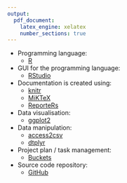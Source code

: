 ```yaml
---
output:
  pdf_document:
    latex_engine: xelatex
    number_sections: true
---
```


* Programming language:
    + [R](https://www.r-project.org/)
* GUI for the programming language:
    + [RStudio](https://www.rstudio.com/)
* Documentation is created using:
    + [knitr](https://yihui.name/knitr/)
    + [MiKTeX](https://miktex.org/)
    + [ReporteRs](https://cran.r-project.org/web/packages/ReporteRs/index.html)
* Data visualisation:
    + [ggplot2](http://ggplot2.org/)
* Data manipulation:
    + [access2csv](https://github.com/AccelerationNet/access2csv)
    + [dtplyr](https://cran.r-project.org/web/packages/dtplyr/index.html)
* Project plan / task management:
    + [Buckets](https://www.buckets.co/)
* Source code repository:
    + [GitHub](https://github.com/)

\textit{Note: The list above do not contain the list of all the tools and packages used to create the project, but the full list will be provided in the source code.}

